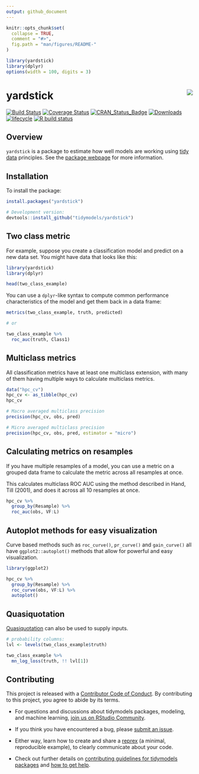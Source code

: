 ```yaml
---
output: github_document
---
```


```r
knitr::opts_chunk$set(
  collapse = TRUE,
  comment = "#>",
  fig.path = "man/figures/README-"
)
```

```r
library(yardstick)
library(dplyr)
options(width = 100, digits = 3)
```

# yardstick <img src="man/figures/logo.png" align="right"/> 

[![Build Status](https://travis-ci.org/tidymodels/yardstick.svg?branch=master)](https://travis-ci.org/tidymodels/yardstick)
[![Coverage Status](https://img.shields.io/codecov/c/github/tidymodels/yardstick/master.svg)](https://codecov.io/github/tidymodels/yardstick?branch=master)
[![CRAN_Status_Badge](http://www.r-pkg.org/badges/version/yardstick)](https://CRAN.R-project.org/package=yardstick)
[![Downloads](http://cranlogs.r-pkg.org/badges/yardstick)](https://CRAN.R-project.org/package=yardstick)
[![lifecycle](https://img.shields.io/badge/lifecycle-maturing-blue.svg)](https://www.tidyverse.org/lifecycle/#maturing)
[![R build status](https://github.com/tidymodels/yardstick/workflows/R-CMD-check/badge.svg)](https://github.com/tidymodels/yardstick/actions)

## Overview

`yardstick` is a package to estimate how well models are working using [tidy data](https://www.jstatsoft.org/article/view/v059i10) principles. See the [package webpage](https://yardstick.tidymodels.org/) for more information.

## Installation

To install the package:

```r
install.packages("yardstick")

# Development version:
devtools::install_github("tidymodels/yardstick")
```

## Two class metric

For example, suppose you create a classification model and predict on a new data set. You might have data that looks like this:

```r
library(yardstick)
library(dplyr)

head(two_class_example)
```

You can use a `dplyr`-like syntax to compute common performance characteristics of the model and get them back in a data frame:

```r
metrics(two_class_example, truth, predicted)

# or 

two_class_example %>% 
  roc_auc(truth, Class1)
```

## Multiclass metrics

All classification metrics have at least one multiclass extension, with many
of them having multiple ways to calculate multiclass metrics.

```r
data("hpc_cv")
hpc_cv <- as_tibble(hpc_cv)
hpc_cv
```

```r
# Macro averaged multiclass precision
precision(hpc_cv, obs, pred)

# Micro averaged multiclass precision
precision(hpc_cv, obs, pred, estimator = "micro")
```

## Calculating metrics on resamples

If you have multiple resamples of a model, you can use a metric on a grouped
data frame to calculate the metric across all resamples at once.

This calculates multiclass ROC AUC using the method described in Hand, Till (2001),
and does it across all 10 resamples at once.

```r
hpc_cv %>%
  group_by(Resample) %>%
  roc_auc(obs, VF:L)
```

## Autoplot methods for easy visualization

Curve based methods such as `roc_curve()`, `pr_curve()` and `gain_curve()` all
have `ggplot2::autoplot()` methods that allow for powerful and easy visualization.

```r
library(ggplot2)

hpc_cv %>%
  group_by(Resample) %>%
  roc_curve(obs, VF:L) %>%
  autoplot()
```

## Quasiquotation

[Quasiquotation](https://rlang.r-lib.org/reference/quasiquotation.html) can also be used
to supply inputs.

```r
# probability columns:
lvl <- levels(two_class_example$truth)

two_class_example %>% 
  mn_log_loss(truth, !! lvl[1])
```


## Contributing

This project is released with a [Contributor Code of Conduct](https://contributor-covenant.org/version/2/0/CODE_OF_CONDUCT.html). By contributing to this project, you agree to abide by its terms.

- For questions and discussions about tidymodels packages, modeling, and machine learning, [join us on RStudio Community](https://rstd.io/tidymodels-community).

- If you think you have encountered a bug, please [submit an issue](https://github.com/tidymodels/yardstick/issues).

- Either way, learn how to create and share a [reprex](https://rstd.io/reprex) (a minimal, reproducible example), to clearly communicate about your code.

- Check out further details on [contributing guidelines for tidymodels packages](https://www.tidymodels.org/contribute/) and [how to get help](https://www.tidymodels.org/help/).
